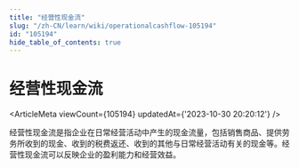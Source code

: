 ```yaml
---
title: "经营性现金流"
slug: "/zh-CN/learn/wiki/operationalcashflow-105194"
id: "105194"
hide_table_of_contents: true
---
```



<Breadcrumbs current="经营性现金流" />

# 经营性现金流

<ArticleMeta viewCount={105194} updatedAt={'2023-10-30 20:20:12'} />
<div className='border-solid border-b border-t-0 my-4 border-[var(--ifm-color-gray-300)]' />

经营性现金流是指企业在日常经营活动中产生的现金流量，包括销售商品、提供劳务所收到的现金、收到的税费返还、收到的其他与日常经营活动有关的现金等。经营性现金流可以反映企业的盈利能力和经营效益。
